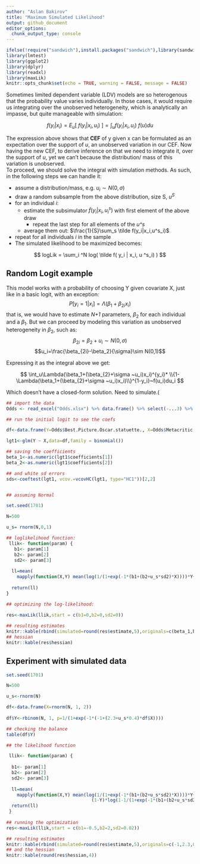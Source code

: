 ```yaml
---
author: "Aslan Bakirov"
title: "Maximum Simulated Likelihood"
output: github_document
editor_options: 
  chunk_output_type: console
---
```


```r

ifelse(!require("sandwich"),install.packages("sandwich"),library(sandwich))
library(lmtest)
library(ggplot2)
library(dplyr)
library(readxl)
library(maxLik)
knitr::opts_chunk$set(echo = TRUE, warning = FALSE, message = FALSE)
```

Sometimes limited dependent variable (LDV) models are so heterogenous that the probability value varies individually. In those cases, it would require us integrating over the unobserved heterogeneity, which is analytically an impasse, but quite manageable with simulation:  

$$f(y_i|x_i)= E_u[~f(y_i|x_i,u_i)~] = \int_uf(y_i|x_i,u_i)~f(u)du$$  

The expression above shows that **CEF** of y given x can be formulated as an expectation over the support of *u*, an unobserved variation in our CEF. Now having the new CEF, to derive inference on that we need to integrate it, over the support of *u*, yet we can't because the distribution/ mass of this variation is unobserved.  
To proceed, we should solve the integral with simulation methods. As such, in the following steps we can handle it:

* assume a distribution/mass, e.g. $u_i \sim N(0,\sigma )$    
* draw a random subsample from the above distribution, size S, $u^S$    
* for an individual $i$:    
  * estimate the subsimulator $\tilde f(y_i|x_i,u^s_i)$ with first element of the above draw   
    * repeat the last step for all elements of the *u^s*
  * average them out: $\frac{1}{S}\sum_s \tilde f(y_i|x_i,u^s_i)$    
* repeat for all individuals $i$ in the sample   
*  The simulated likelihood to be maximized becomes: 

$$ logLik = \sum_i ^N log( \tilde f( y_i | x_i, u ^s_i) ) $$

## Random Logit example   

This model works with a probability of choosing Y given covariate X, just like in a basic logit, with an exception: 
$$P[y_i=1|x_i]=\Lambda(\beta_1+\beta_{2i}x_i)$$ 
that is, we would have to estimate *N+1* parameters, $\beta_2$ for each individual and a $\beta_1$. But we can proceed by modeling this variation as unobserved heterogeneity in $\beta_2$, such as:  
$$\beta_{2i}=\beta_2+u_i\sim N(0,\sigma)$$ 
$$u_i=\frac{\beta_{2i}-\beta_2}{\sigma}\sim N(0,1)$$  

Expressing it as the integral above we get:  


$$ \int_u\Lambda(\beta_1+(\beta_{2}+\sigma ~u_i)x_i)^{y_i}* 
\\{1-\Lambda(\beta_1+(\beta_{2}+\sigma ~u_i)x_i)\\}^{1-y_i}~f(u_i)du_i $$ 

Which doesn't have a closed-form solution. Need to simulate.(   


```r

## import the data
Odds <- read_excel("Odds.xlsx") %>% data.frame() %>% select(-...3) %>% filter(Year>2007) 

## run the initial logit to see the coefs

df<-data.frame(Y=Odds$Best.Picture.Oscar.statuette., X=Odds$Metacritic,sllik=as.numeric(length(Odds)))

lgt1<-glm(Y ~ X,data=df,family = binomial())

## saving the coefficients
beta_1<-as.numeric(lgt1$coefficients[1])
beta_2<-as.numeric(lgt1$coefficients[2])

## and white sd errors
sds<-coeftest(lgt1, vcov.=vcovHC(lgt1, type="HC1"))[2,2]


## assuming Normal

set.seed(1701)

N=500

u_s= rnorm(N,0,1)

## loglikelihood function:  
 llik<- function(param) {
   b1<- param[1]
   b2<- param[2]
   sd2<- param[3]
   
  ll=mean(
    mapply(function(X,Y) mean(log(1/(1+exp(-1*(b1+(b2+u_s*sd2)*X))))*Y+(1-Y)*log(1-1/(1+exp(-1*(b1+(b2+u_s*sd2)*X))))),df$X,df$Y))
  
  return(ll)
}

## optimizing the log-likelihood:  
 
res<-maxLik(llik,start = c(b1=0,b2=0,sd2=0))

## resulting estimates
knitr::kable(rbind(simulated=round(res$estimate,5),originals=c(beta_1,beta_2,sds)),row.names = TRUE)
## hessian
knitr::kable(res$hessian)

```

## Experiment with simulated data   


```r

set.seed(1701)

N=500

u_s<-rnorm(N)

df<-data.frame(X=rnorm(N, 1, 2))
 
df$Y<-rbinom(N, 1, p=1/(1+exp(-1*(-1+(2.3+u_s*0.4)*df$X))))

## checking the balance
table(df$Y)

## the likelihood function

 llik<- function(param) {
  
  b1<- param[1]
  b2<- param[2]
  sd2<- param[3]
   
  ll=mean(
    mapply(function(X,Y) mean(log(1/(1+exp(-1*(b1+(b2+u_s*sd2)*X))))*Y+
                                (1-Y)*log(1-1/(1+exp(-1*(b1+(b2+u_s*sd2)*X))))), df$X, df$Y))
  return(ll)
 }
 
## running the optimization
res<-maxLik(llik,start = c(b1=-0.5,b2=2,sd2=0.02))

## resulting estimates
knitr::kable(rbind(simulated=round(res$estimate,5),originals=c(-1,2.3,0.4)),row.names = TRUE)
## and the hessian
knitr::kable(round(res$hessian,4))
 
```

